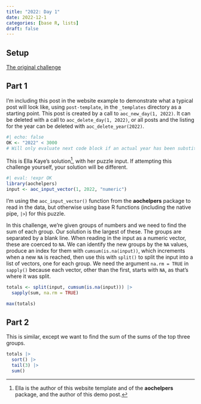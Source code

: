 ```yaml
---
title: "2022: Day 1"
date: 2022-12-1
categories: [base R, lists]
draft: false
---
```


## Setup

[The original challenge](https://adventofcode.com/2022/day/1)

## Part 1

I'm including this post in the website example to demonstrate what a typical post will look like, using `post-template`, in the `_templates` directory as a starting point. This post is created by a call to `aoc_new_day(1, 2022)`. It can be deleted with a call to `aoc_delete_day(1, 2022)`, or all posts and the listing for the year can be deleted with `aoc_delete_year(2022)`.

```r
#| echo: false
OK <- "2022" < 3000
# Will only evaluate next code block if an actual year has been substituted for the placeholder
```

::: {.callout-note}
This is Ella Kaye's solution^[Ella is the author of this website template and of the **aochelpers** package, and the author of this demo post.], with her puzzle input. If attempting this challenge yourself, your solution will be different.
:::

```r
#| eval: !expr OK
library(aochelpers)
input <- aoc_input_vector(1, 2022, "numeric")
```

I'm using the `aoc_input_vector()` function from the **aochelpers** package to read in the data, but otherwise using base R functions (including the native pipe, `|>`) for this puzzle. 

In this challenge, we're given groups of numbers and we need to find the sum of each group. 
Our solution is the largest of these. The groups are separated by a blank line. When reading in the input as a numeric vector, these are coerced to `NA`.
We can identify the new groups by the `NA` values, produce an index for them with `cumsum(is.na(input))`,
which increments when a new `NA` is reached, then use this with `split()` to split the input into a list of vectors, one for each group.
We need the argument `na.rm = TRUE` in `sapply()` because each vector, other than the first, starts with `NA`, as that's where it was split.

```r
totals <- split(input, cumsum(is.na(input))) |> 
  sapply(sum, na.rm = TRUE) 

max(totals)
```

## Part 2

This is similar, except we want to find the sum of the sums of the top three groups.

```r
totals |> 
  sort() |> 
  tail(3) |> 
  sum()
```

